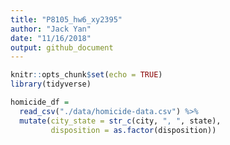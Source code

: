 ```yaml
---
title: "P8105_hw6_xy2395"
author: "Jack Yan"
date: "11/16/2018"
output: github_document
---
```


```r
knitr::opts_chunk$set(echo = TRUE)
library(tidyverse)
```

```r
homicide_df = 
  read_csv("./data/homicide-data.csv") %>% 
  mutate(city_state = str_c(city, ", ", state),
         disposition = as.factor(disposition))
```


